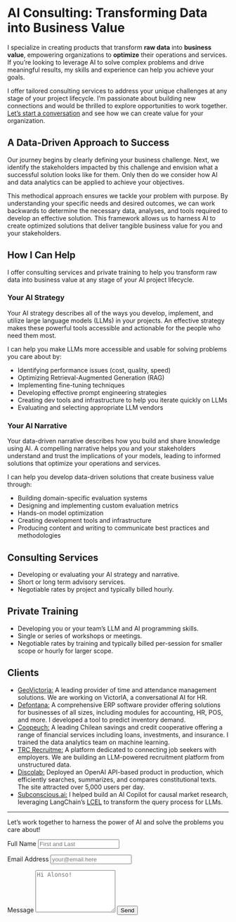 # AI Consulting: Transforming Data into Business Value

I specialize in creating products that transform **raw data** into **business value**, empowering organizations to **optimize** their operations and services. If you're looking to leverage AI to solve complex problems and drive meaningful results, my skills and experience can help you achieve your goals.

I offer tailored consulting services to address your unique challenges at any stage of your project lifecycle. I'm passionate about building new connections and would be thrilled to explore opportunities to work together. [Let's start a conversation](/contact.qmd) and see how we can create value for your organization.

## A Data-Driven Approach to Success

Our journey begins by clearly defining your business challenge. Next, we identify the stakeholders impacted by this challenge and envision what a successful solution looks like for them. Only then do we consider how AI and data analytics can be applied to achieve your objectives.

This methodical approach ensures we tackle your problem with purpose. By understanding your specific needs and desired outcomes, we can work backwards to determine the necessary data, analyses, and tools required to develop an effective solution. This framework allows us to harness AI to create optimized solutions that deliver tangible business value for you and your stakeholders.

## How I Can Help

I offer consulting services and private training to help you transform raw data into business value at any stage of your AI project lifecycle.

### Your AI Strategy

Your AI strategy describes all of the ways you develop, implement, and utilize large language models (LLMs) in your projects. An effective strategy makes these powerful tools accessible and actionable for the people who need them most.

I can help you make LLMs more accessible and usable for solving problems you care about by:

- Identifying performance issues (cost, quality, speed)
- Optimizing Retrieval-Augmented Generation (RAG)
- Implementing fine-tuning techniques
- Developing effective prompt engineering strategies
- Creating dev tools and infrastructure to help you iterate quickly on LLMs
- Evaluating and selecting appropriate LLM vendors

### Your AI Narrative

Your data-driven narrative describes how you build and share knowledge using AI. A compelling narrative helps you and your stakeholders understand and trust the implications of your models, leading to informed solutions that optimize your operations and services.

I can help you develop data-driven solutions that create business value through:

- Building domain-specific evaluation systems
- Designing and implementing custom evaluation metrics
- Hands-on model optimization
- Creating development tools and infrastructure
- Producing content and writing to communicate best practices and methodologies

## Consulting Services

- Developing or evaluating your AI strategy and narrative.
- Short or long term advisory services.
- Negotiable rates by project and typically billed hourly.

## Private Training

- Developing you or your team's LLM and AI programming skills.
- Single or series of workshops or meetings.
- Negotiable rates by training and typically billed per-session for smaller scope or hourly for larger scope.

## Clients

- [GeoVictoria:](https://www.geovictoria.com) A leading provider of time and attendance management solutions. We are working on VictorIA, a conversational AI for HR.
- [Defontana:](https://www.defontana.com) A comprehensive ERP software provider offering solutions for businesses of all sizes, including modules for accounting, HR, POS, and more. I developed a tool to predict inventory demand.
- [Coopeuch:](https://www.coopeuch.cl/) A leading Chilean savings and credit cooperative offering a range of financial services including loans, investments, and insurance. I trained the data analytics team on machine learning.
- [TRC Recruitme:](https://trcrecruitme.com/) A platform dedicated to connecting job seekers with employers. We are building an LLM-powered recruitment platform from unstructured data.
- [Discolab:](https://www.discolab.cl) Deployed an OpenAI API-based product in production, which efficiently searches, summarizes, and compares constitutional texts. The site attracted over 5,000 users per day.
- [Subconscious.ai:](https://www.subconscious.ai/)  I helped build an AI Copilot for causal market research, leveraging LangChain's [LCEL](https://python.langchain.com/docs/expression_language/) to transform the query process for LLMs.

---

Let's work together to harness the power of AI and solve the problems you care about!

<form action="https://formspree.io/f/mjkbkbkn" method="POST" accept-charset="utf-8">


<label for="full-name">Full Name</label>
<input type="text" name="name" id="full-name" class="form-control" placeholder="First and Last" required>

<label for="email-address">Email Address</label>
<input type="email" name="_replyto" id="email-address" class="form-control" placeholder="your@email.here" required>

<label for="message">Message</label>
  <textarea rows="6" name="message" id="message" class="form-control" placeholder="Hi Alonso!" required></textarea>

<button type="submit" class="btn btn-primary mt-4">Send</button>
</form>